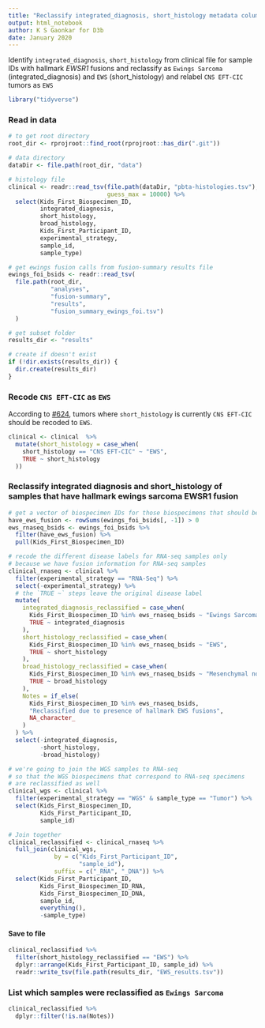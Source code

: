 ```yaml
---
title: "Reclassify integrated_diagnosis, short_histology metadata column for samples that have hallmark Ewings Sarcoma fusions"
output: html_notebook
author: K S Gaonkar for D3b
date: January 2020
---
```


Identify `integrated_diagnosis`, `short_histology` from clinical file for sample IDs with hallmark _EWSR1_ fusions and reclassify as `Ewings Sarcoma` (integrated_diagnosis) and `EWS` (short_histology) and relabel `CNS EFT-CIC` tumors as `EWS`

```r
library("tidyverse")
```

### Read in data

```r
# to get root directory
root_dir <- rprojroot::find_root(rprojroot::has_dir(".git"))

# data directory
dataDir <- file.path(root_dir, "data")

# histology file
clinical <- readr::read_tsv(file.path(dataDir, "pbta-histologies.tsv"),
                            guess_max = 10000) %>%
  select(Kids_First_Biospecimen_ID,
         integrated_diagnosis,
         short_histology, 
         broad_histology, 
         Kids_First_Participant_ID, 
         experimental_strategy, 
         sample_id,
         sample_type)

# get ewings fusion calls from fusion-summary results file
ewings_foi_bsids <- readr::read_tsv(
  file.path(root_dir, 
            "analyses",
            "fusion-summary",
            "results",
            "fusion_summary_ewings_foi.tsv")
  ) 

# get subset folder
results_dir <- "results"

# create if doesn't exist
if (!dir.exists(results_dir)) {
  dir.create(results_dir)
}
```

### Recode `CNS EFT-CIC` as `EWS`

According to [#624](https://github.com/AlexsLemonade/OpenPBTA-analysis/issues/624), tumors where `short_histology` is currently `CNS EFT-CIC` should be recoded to `EWS`.

```r
clinical <- clinical  %>%
  mutate(short_histology = case_when(
    short_histology == "CNS EFT-CIC" ~ "EWS",
    TRUE ~ short_histology
  ))
```


### Reclassify integrated diagnosis and short_histology of samples that have hallmark ewings sarcoma EWSR1 fusion

```r
# get a vector of biospecimen IDs for those biospecimens that should be reclassified
have_ews_fusion <- rowSums(ewings_foi_bsids[, -1]) > 0
ews_rnaseq_bsids <- ewings_foi_bsids %>%
  filter(have_ews_fusion) %>%
  pull(Kids_First_Biospecimen_ID)

# recode the different disease labels for RNA-seq samples only
# because we have fusion information for RNA-seq samples
clinical_rnaseq <- clinical %>%
  filter(experimental_strategy == "RNA-Seq") %>%
  select(-experimental_strategy) %>%
  # the `TRUE ~` steps leave the original disease label 
  mutate(
    integrated_diagnosis_reclassified = case_when(
      Kids_First_Biospecimen_ID %in% ews_rnaseq_bsids ~ "Ewings Sarcoma",
      TRUE ~ integrated_diagnosis
    ),
    short_histology_reclassified = case_when(
      Kids_First_Biospecimen_ID %in% ews_rnaseq_bsids ~ "EWS",
      TRUE ~ short_histology
    ),
    broad_histology_reclassified = case_when(
      Kids_First_Biospecimen_ID %in% ews_rnaseq_bsids ~ "Mesenchymal non-meningothelial tumor",
      TRUE ~ broad_histology
    ),
    Notes = if_else(
      Kids_First_Biospecimen_ID %in% ews_rnaseq_bsids,
      "Reclassified due to presence of hallmark EWS fusions",
      NA_character_
    )
  ) %>%
  select(-integrated_diagnosis, 
         -short_histology, 
         -broad_histology)

# we're going to join the WGS samples to RNA-seq
# so that the WGS biospecimens that correspond to RNA-seq specimens 
# are reclassified as well
clinical_wgs <- clinical %>%
  filter(experimental_strategy == "WGS" & sample_type == "Tumor") %>%
  select(Kids_First_Biospecimen_ID, 
         Kids_First_Participant_ID, 
         sample_id)

# Join together
clinical_reclassified <- clinical_rnaseq %>% 
  full_join(clinical_wgs,
             by = c("Kids_First_Participant_ID",
                    "sample_id"),
             suffix = c("_RNA", "_DNA")) %>%
  select(Kids_First_Participant_ID,
         Kids_First_Biospecimen_ID_RNA,
         Kids_First_Biospecimen_ID_DNA,
         sample_id,
         everything(),
         -sample_type)
```


#### Save to file

```r
clinical_reclassified %>%
  filter(short_histology_reclassified == "EWS") %>%
  dplyr::arrange(Kids_First_Participant_ID, sample_id) %>%
  readr::write_tsv(file.path(results_dir, "EWS_results.tsv"))
```

### List which samples were reclassified as `Ewings Sarcoma`

```r
clinical_reclassified %>% 
  dplyr::filter(!is.na(Notes))
```
